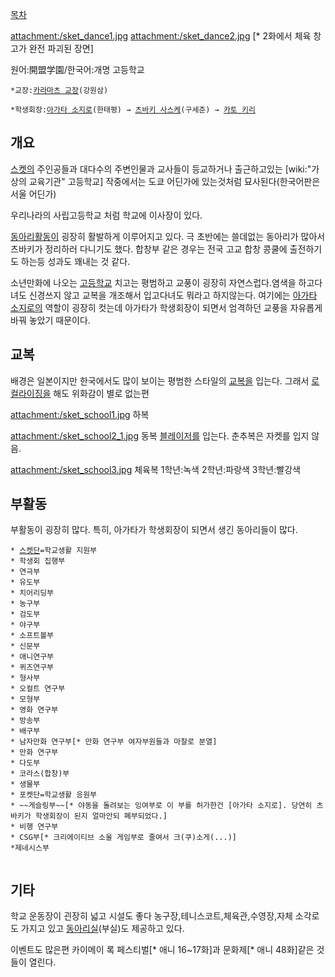 [[목차]]

attachment:/sket_dance1.jpg
attachment:/sket_dance2.jpg
[* 2화에서 체육 창고가 완전 파괴된 장면]

원어:開盟学園/한국어:개명 고등학교

 *교장:[[카라마츠 교장]](강원삼)

 *학생회장:[[아가타 소지로]](한태평) → [[츠바키 사스케]](구세준) → [[카토 키리]]


== 개요 ==

[[스켓]]의 주인공들과 대다수의 주변인물과 교사들이 등교하거나 출근하고있는 [wiki:"가상의 교육기관" 고등학교]
작중에서는 도쿄 어딘가에 있는것처럼 묘사된다(한국어판은 서울 어딘가)

우리나라의 사립고등학교 처럼 학교에 이사장이 있다. 

[[동아리]]활동이 굉장히 활발하게 이루어지고 있다. 극 초반에는 쓸데없는 동아리가 많아서 츠바키가 정리하러 다니기도 했다. 합창부 같은 경우는 전국 고교 합창 콩쿨에 출전하기도 하는등 성과도 꽤내는 것 같다.

소년만화에 나오는 [[고등학교]] 치고는 평범하고 교풍이 굉장히 자연스럽다.염색을 하고다녀도 신경쓰지 않고 교복을 개조해서 입고다녀도 뭐라고 하지않는다. 여기에는 [[아가타 소지로]]의 역할이 굉장히 컷는데 아가타가 학생회장이 되면서 엄격하던 교풍을 자유롭게 바꿔 놓았기 때문이다.


== 교복 ==
배경은 일본이지만 한국에서도 많이 보이는 평범한 스타일의 [[교복]]을 입는다. 그래서 [[로컬라이징]]을 해도 위화감이 별로 없는편

attachment:/sket_school1.jpg
하복

attachment:/sket_school2_1.jpg
동복 [[블레이저]]를 입는다. 춘추복은 자켓를 입지 않음.

attachment:/sket_school3.jpg
체육복
1학년:녹색
2학년:파랑색
3학년:빨강색

== 부활동 ==

부활동이 굉장히 많다. 특히, 아가타가 학생회장이 되면서 생긴 동아리들이 많다.

 * [[스켓단]]=학교생활 지원부
 * 학생회 집행부
 * 연극부
 * 유도부
 * 치어리딩부
 * 농구부
 * 검도부
 * 야구부
 * 소프트볼부
 * 신문부
 * 애니연구부
 * 퀴즈연구부
 * 형사부
 * 오컬트 연구부
 * 모형부
 * 영화 연구부
 * 방송부
 * 배구부
 * 남자만화 연구부[* 만화 연구부 여자부원들과 마찰로 분열]
 * 만화 연구부
 * 다도부
 * 코라스(합창)부
 * 생물부
 * 포켓단=학교생활 응원부
 * ~~게슬링부~~[* 야동을 돌려보는 잉여부로 이 부를 허가한건 [아가타 소지로]. 당연히 츠바키가 학생회장이 된지 얼마안되 폐부되었다.]
 * 비행 연구부
 * CSG부[* 크리에이티브 소울 게임부로 줄여서 크(쿠)소게(...)]
 *제네시스부
  

== 기타 ==

학교 운동장이 괸장히 넓고 시설도 좋다 농구장,테니스코트,체육관,수영장,자체 소각로도 가지고 있고 [[동아리]]실(부실)도 제공하고 있다.

이벤트도 많은편 카이메이 록 페스티벌[* 애니 16~17화]과 문화제[* 애니 48화]같은 것들이 열린다.
